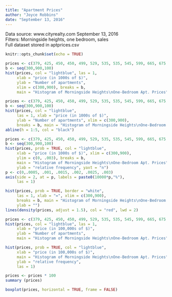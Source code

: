 ```yaml
---
title: "Apartment Prices"
author: "Joyce Robbins"
date: "September 13, 2016"
---
```

Data source: www.cityrealty.com September 13, 2016  
Filters: Morningside heights, one bedroom, sales  
Full dataset stored in aptprices.csv  

```r
knitr::opts_chunk$set(echo = TRUE)
```

```r
prices <- c(379, 425, 450, 450, 499, 529, 535, 535, 545, 599, 665, 675, 699, 699, 725, 725, 745, 799)
b <- seq(300,900,100)
hist(prices, col = "lightblue", las = 1, 
     xlab = "price (in 1000s of $)", 
     ylab = "Number of apartments", 
     xlim = c(300,900), breaks = b, 
     main = "Histogram of Morningside Heights\nOne-Bedroom Apt. Prices")
```

```r
prices <- c(379, 425, 450, 450, 499, 529, 535, 535, 545, 599, 665, 675, 699, 699, 725, 725, 745, 799)
b <- seq(300,900,100)
hist(prices, col = "lightblue", 
     las = 1, xlab = "price (in 1000s of $)", 
     ylab = "Number of apartments", xlim = c(300,900),
     breaks = b, main = "Histogram of Morningside Heights\nOne-Bedroom Apt. Prices")
abline(h = 1:5, col = "black")
```

```r
prices <- c(379, 425, 450, 450, 499, 529, 535, 535, 545, 599, 665, 675, 699, 699, 725, 725, 745, 799)
b <- seq(300,900,100)
hist(prices, prob = TRUE, col = "lightblue", 
     xlab = "price (in 1000s of $)", xlim = c(300,900),
     ylim = c(0, .003), breaks = b, 
     main = "Histogram of Morningside Heights\nOne-Bedroom Apt. Prices", 
     ylab = "relative frequency", yaxt = "n")
p <- c(0,.0005, .001, .0015, .002, .0025, .003)
axis(side = 2, at = p, labels = paste0(10000*p,"%"), 
     las = 1)

```

```r
hist(prices, prob = TRUE, border = "white", 
     las = 1, xlab = "=", xlim = c(300,900), 
     breaks = b, main = "Histogram of Morningside Heights\nOne-Bedroom Apt. Prices",
     ylab = "")
lines(density(prices, adjust = 1.5), col = "red", lwd = 2)
```

```r
prices <- c(379, 425, 450, 450, 499, 529, 535, 535, 545, 599, 665, 675, 699, 699, 725, 725, 745, 799)/100
hist(prices, col = "lightblue", las = 1, 
     xlab = "price (in 100,000s of $)", 
     ylab = "Number of apartments", 
     main = "Histogram of Morningside Heights\nOne-Bedroom Apt. Prices")
```

```r
hist(prices, prob = TRUE, col = "lightblue", 
     xlab = "price (in 100,000s of $)", 
     main = "Histogram of Morningside Heights\nOne-Bedroom Apt. Prices", 
     ylab = "relative frequency",
     las = 1)

```

```r
prices <- prices * 100
summary (prices)
```

```r
boxplot(prices, horizontal = TRUE, frame = FALSE)
```

